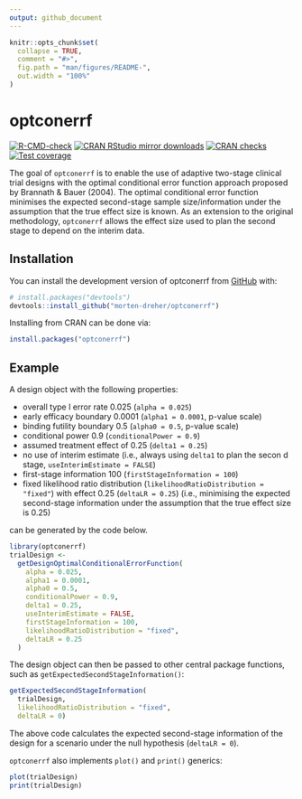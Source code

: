 ```yaml
---
output: github_document
---
```


<!-- README.md is generated from README.Rmd. Please edit that file -->

```r
knitr::opts_chunk$set(
  collapse = TRUE,
  comment = "#>",
  fig.path = "man/figures/README-",
  out.width = "100%"
)
```

# optconerrf

<!-- badges: start -->
[![R-CMD-check](https://github.com/morten-dreher/optconerrf/actions/workflows/R-CMD-check.yaml/badge.svg)](https://github.com/morten-dreher/optconerrf/actions/workflows/R-CMD-check.yaml)
[![CRAN RStudio mirror downloads](https://cranlogs.r-pkg.org/badges/grand-total/optconerrf?color=blue)](https://r-pkg.org/pkg/optconerrf)
[![CRAN checks](https://badges.cranchecks.info/summary/optconerrf.svg)](https://cran.r-project.org/web/checks/check_results_optconerrf.html)
[![Test coverage](https://github.com/morten-dreher/optconerrf/actions/workflows/test-coverage.yaml/badge.svg)](https://github.com/morten-dreher/optconerrf/actions/workflows/test-coverage.yaml)
<!-- badges: end -->

The goal of `optconerrf` is to enable the use of adaptive two-stage clinical trial designs with the optimal conditional error function approach proposed by Brannath & Bauer (2004).
The optimal conditional error function minimises the expected second-stage sample size/information under the assumption that the true effect size is known.
As an extension to the original methodology, `optconerrf` allows the effect size used to plan the second stage to depend on the interim data.

## Installation

You can install the development version of optconerrf from [GitHub](https://github.com/) with:

``` r
# install.packages("devtools")
devtools::install_github("morten-dreher/optconerrf")
```
Installing from CRAN can be done via:

``` r
install.packages("optconerrf")
```


## Example

A design object with the following properties:
 
 * overall type I error rate 0.025 (`alpha = 0.025`)
 * early efficacy boundary 0.0001 (`alpha1 = 0.0001`, p-value scale)
 * binding futility boundary 0.5 (`alpha0 = 0.5`, p-value scale)
 * conditional power 0.9 (`conditionalPower = 0.9`)
 * assumed treatment effect of 0.25 (`delta1 = 0.25`)
 * no use of interim estimate (i.e., always using `delta1` to plan the secon d stage, `useInterimEstimate = FALSE`)
 * first-stage information 100 (`firstStageInformation = 100`)
 * fixed likelihood ratio distribution (`likelihoodRatioDistribution = "fixed"`) with effect 0.25 (`deltaLR = 0.25`) (i.e., minimising the expected second-stage information under the assumption that the true effect size is 0.25)

can be generated by the code below.

```r
library(optconerrf)
trialDesign <- 
  getDesignOptimalConditionalErrorFunction(
    alpha = 0.025,
    alpha1 = 0.0001,
    alpha0 = 0.5,
    conditionalPower = 0.9,
    delta1 = 0.25,
    useInterimEstimate = FALSE,
    firstStageInformation = 100,
    likelihoodRatioDistribution = "fixed",
    deltaLR = 0.25
  )
```

The design object can then be passed to other central package functions, such as `getExpectedSecondStageInformation()`:

```r
getExpectedSecondStageInformation(
  trialDesign,
  likelihoodRatioDistribution = "fixed",
  deltaLR = 0)
```

The above code calculates the expected second-stage information of the design for a scenario under the null hypothesis (`deltaLR = 0`).

`optconerrf` also implements `plot()` and `print()` generics:

```r
plot(trialDesign)
print(trialDesign)
```


